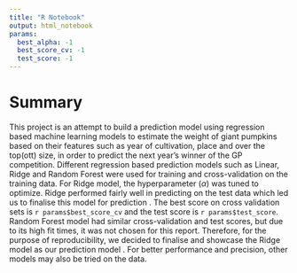 ```yaml
---
title: "R Notebook"
output: html_notebook
params:
  best_alpha: -1
  best_score_cv: -1
  test_score: -1
---
```


# Summary

This project is an attempt to build a prediction model using regression based machine learning models to estimate the weight of giant pumpkins based on their features such as year of cultivation, place and over the top(ott) size, in order to predict the next year's winner of the GP competition. Different regression based prediction models such as Linear, Ridge and Random Forest were used for training and cross-validation on the training data. For Ridge model, the hyperparameter ($\alpha$) was tuned to optimize. Ridge performed fairly well in predicting on the test data which led us to finalise this model for prediction . The best score on cross validation sets is `r params$best_score_cv` and the test score is `r params$test_score`.  Random Forest model had similar cross-validation and test scores, but due to its high fit times, it was not chosen for this report. Therefore, for the purpose of reproducibility, we decided to finalise and showcase the Ridge model as our prediction model . For better performance and precision, other models may also be tried on the data.
